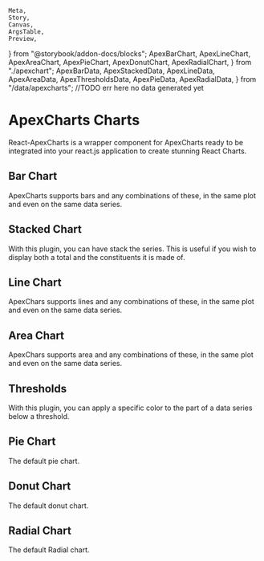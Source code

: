     Meta,
    Story,
    Canvas,
    ArgsTable,
    Preview,
} from "@storybook/addon-docs/blocks";
    ApexBarChart,
    ApexLineChart,
    ApexAreaChart,
    ApexPieChart,
    ApexDonutChart,
    ApexRadialChart,
} from "./apexchart";
    ApexBarData,
    ApexStackedData,
    ApexLineData,
    ApexAreaData,
    ApexThresholdsData,
    ApexPieData,
    ApexRadialData,
} from "/data/apexcharts"; //TODO err here no data generated yet

<Meta title="Charts/ApexCharts" />

# ApexCharts Charts

<p class="sbdocs-desc">
    React-ApexCharts is a wrapper component for ApexCharts ready to be
    integrated into your react.js application to create stunning React Charts.
</p>

## Bar Chart

ApexCharts supports bars and any combinations of these, in the same plot and even on the same data series.

<Preview withToolbar>
    <Story name="Bar Chart">
        <ApexBarChart
            options={ApexBarData.options}
            series={ApexBarData.series}
            height="350px"
            width="100%"
        />
    </Story>
</Preview>

## Stacked Chart

With this plugin, you can have stack the series. This is useful if you wish to display both a total and the constituents it is made of.

<Preview withToolbar>
    <Story name="Stacked Chart">
        <ApexBarChart
            options={ApexStackedData.options}
            series={ApexStackedData.series}
            height="350px"
            width="100%"
        />
    </Story>
</Preview>

## Line Chart

ApexChars supports lines and any combinations of these, in the same plot and even on the same data series.

<Preview withToolbar>
    <Story name="Line Chart">
        <ApexLineChart
            options={ApexLineData.options}
            series={ApexLineData.series}
            height="350px"
            width="100%"
        />
    </Story>
</Preview>

## Area Chart

ApexChars supports area and any combinations of these, in the same plot and even on the same data series.

<Preview withToolbar>
    <Story name="Area Chart">
        <ApexAreaChart
            options={ApexAreaData.options}
            series={ApexAreaData.series}
            height="350px"
            width="100%"
        />
    </Story>
</Preview>

## Thresholds

With this plugin, you can apply a specific color to the part of a data series below a threshold.

<Preview withToolbar>
    <Story name="Thresholds">
        <ApexBarChart
            options={ApexThresholdsData.options}
            series={ApexThresholdsData.series}
            height="350px"
            width="100%"
        />
    </Story>
</Preview>

## Pie Chart

The default pie chart.

<Preview withToolbar>
    <Story name="Pie Chart">
        <ApexPieChart
            options={ApexPieData.options}
            series={ApexPieData.series}
            height={300}
            width={510}
        />
    </Story>
</Preview>

## Donut Chart

The default donut chart.

<Preview withToolbar>
    <Story name="Donut Chart">
        <ApexDonutChart
            options={ApexPieData.options}
            series={ApexPieData.series}
            width={510}
            height={300}
        />
    </Story>
</Preview>

## Radial Chart

The default Radial chart.

<Preview withToolbar>
    <Story name="Radial Chart">
        <ApexRadialChart
            options={ApexRadialData.options}
            series={ApexRadialData.series}
            width={510}
            height={300}
        />
    </Story>
</Preview>
